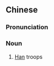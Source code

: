{{also|汉军}}
==Chinese==
{{zh-forms|s=汉军}}

===Pronunciation===
{{zh-pron
|m=hànjūn
|cat=n
}}

===Noun===
{{zh-noun}}

# {{lb|zh|literary}} [[w:Han Dynasty|Han]] troops